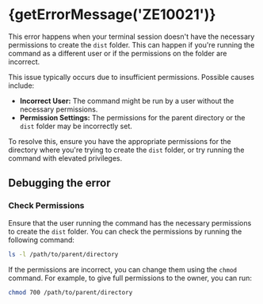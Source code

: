 
# {getErrorMessage('ZE10021')}

<ErrorInfo code="ZE10021" terminal />

This error happens when your terminal session doesn't have the necessary permissions to create the `dist` folder. This can happen if you're running the command as a different user or if the permissions on the folder are incorrect.

This issue typically occurs due to insufficient permissions. Possible causes include:

- **Incorrect User:** The command might be run by a user without the necessary permissions.
- **Permission Settings:** The permissions for the parent directory or the `dist` folder may be incorrectly set.

To resolve this, ensure you have the appropriate permissions for the directory where you're trying to create the `dist` folder, or try running the command with elevated privileges.

## Debugging the error

<Steps>

### Check Permissions

Ensure that the user running the command has the necessary permissions to create the `dist` folder. You can check the permissions by running the following command:

```bash
ls -l /path/to/parent/directory
```

If the permissions are incorrect, you can change them using the `chmod` command. For example, to give full permissions to the owner, you can run:

```bash
chmod 700 /path/to/parent/directory
```

</Steps>
